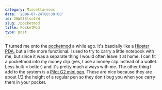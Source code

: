 ```yaml
---
category: Miscellaneous
date: '2006-07-24T00:00:00'
id: 20WSfSlsc4rW
slug: /pocketmod
title: PocketMod
type: post
---
```


T turned me onto the [pocketmod](http://www.pocketmod.com/) a while
ago. It's bascially like a
[Hipster PDA](http://www.43folders.com/2004/09/03/introducing-the-hipster-pda/),
but a little more functional. I used to try to carry a little
notebook with me, but since it was a separate thing I would often
leave it at home. I can fit a pocketmod into my money clip (yes, I
use a money clip instead of a wallet. Less bulk = better) and it's
pretty much always with me. The other thing I add to the system is
a [Pilot G2 mini pen](http://www.pilotpen.us/detail.asp?PenID=77).
These are nice because they are about 1/2 the height of a regular
pen so they don't bug you when you carry them in your pocket.